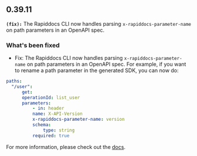 ## 0.39.11
**`(fix):`** The Rapiddocs CLI now handles parsing `x-rapiddocs-parameter-name` on path parameters in an OpenAPI spec.

### What's been fixed
- Fix: The Rapiddocs CLI now handles parsing `x-rapiddocs-parameter-name` on path parameters in an OpenAPI spec. For example,
if you want to rename a path parameter in the generated SDK, you can now do:

```yml
paths:
  "/user":
      get:
      operationId: list_user
      parameters:
          - in: header
          name: X-API-Version
          x-rapiddocs-parameter-name: version
          schema:
              type: string
          required: true
```

For more information, please check out the [docs](https://buildwithrapiddocs.com/learn/api-definition/openapi/extensions/parameter-names).



